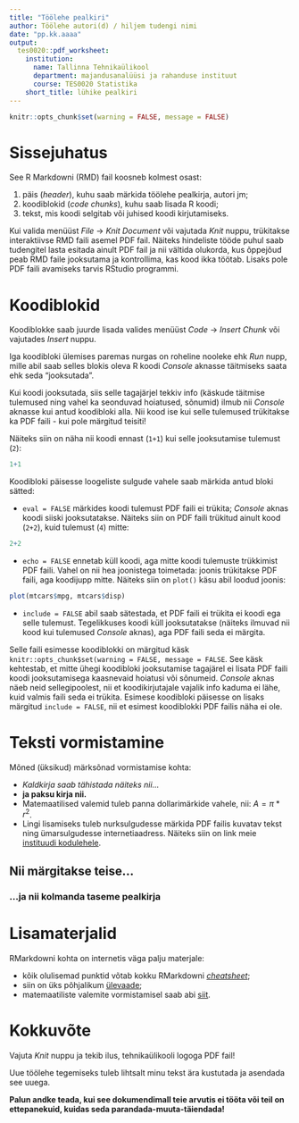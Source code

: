 ```yaml
---
title: "Töölehe pealkiri"
author: Töölehe autori(d) / hiljem tudengi nimi
date: "pp.kk.aaaa"
output:
  tes0020::pdf_worksheet:
    institution:
      name: Tallinna Tehnikaülikool
      department: majandusanalüüsi ja rahanduse instituut
      course: TES0020 Statistika
    short_title: lühike pealkiri
---
```


```r
knitr::opts_chunk$set(warning = FALSE, message = FALSE)
```

# Sissejuhatus
See R Markdowni (RMD) fail koosneb kolmest osast:

1. päis (*header*), kuhu saab märkida töölehe pealkirja, autori jm;
2. koodiblokid (*code chunks*), kuhu saab lisada R koodi;
3. tekst, mis koodi selgitab või juhised koodi kirjutamiseks.

Kui valida menüüst _File_ -> _Knit Document_ või vajutada _Knit_ nuppu, trükitakse interaktiivse RMD faili asemel PDF fail. Näiteks hindeliste tööde puhul saab tudengitel lasta esitada ainult PDF fail ja nii vältida olukorda, kus õppejõud peab RMD faile jooksutama ja kontrollima, kas kood ikka töötab. Lisaks pole PDF faili avamiseks tarvis RStudio programmi.

# Koodiblokid
Koodiblokke saab juurde lisada valides menüüst _Code_ -> _Insert Chunk_ või vajutades _Insert_ nuppu.

Iga koodibloki ülemises paremas nurgas on roheline nooleke ehk _Run_ nupp, mille abil saab selles blokis oleva R koodi _Console_ aknasse täitmiseks saata ehk seda "jooksutada".

Kui koodi jooksutada, siis selle tagajärjel tekkiv info (käskude täitmise tulemused ning vahel ka seonduvad hoiatused, sõnumid) ilmub nii _Console_ aknasse kui antud koodibloki alla. Nii kood ise kui selle tulemused trükitakse ka PDF faili - kui pole märgitud teisiti!

Näiteks siin on näha nii koodi ennast (`1+1`) kui selle jooksutamise tulemust (`2`):
```r
1+1
```

Koodibloki päisesse loogeliste sulgude vahele saab märkida antud bloki sätted:

* `eval = FALSE` märkides koodi tulemust PDF faili ei trükita; _Console_ aknas koodi siiski jooksutatakse. Näiteks siin on PDF faili trükitud ainult kood (`2+2`), kuid tulemust (`4`) mitte:
```r
2+2
```

* `echo = FALSE` ennetab küll koodi, aga mitte koodi tulemuste trükkimist PDF faili. Vahel on nii hea joonistega toimetada: joonis trükitakse PDF faili, aga koodijupp mitte. Näiteks siin on `plot()` käsu abil loodud joonis:

```r
plot(mtcars$mpg, mtcars$disp)
```

* `include = FALSE` abil saab sätestada, et PDF faili ei trükita ei koodi ega selle tulemust. Tegelikkuses koodi küll jooksutatakse (näiteks ilmuvad nii kood kui tulemused _Console_ aknas), aga PDF faili seda ei märgita.

Selle faili esimesse koodiblokki on märgitud käsk `knitr::opts_chunk$set(warning = FALSE, message = FALSE`. See käsk kehtestab, et mitte ühegi koodibloki jooksutamise tagajärel ei lisata PDF faili koodi jooksutamisega kaasnevaid hoiatusi või sõnumeid. _Console_ aknas näeb neid sellegipoolest, nii et koodikirjutajale vajalik info kaduma ei lähe, kuid valmis faili seda ei trükita. Esimese koodibloki päisesse on lisaks märgitud `include = FALSE`, nii et esimest koodiblokki PDF failis näha ei ole.

# Teksti vormistamine
Mõned (üksikud) märksõnad vormistamise kohta:

* _Kaldkirja saab tähistada näiteks nii..._
* __ja paksu kirja nii.__
* Matemaatilised valemid tuleb panna dollarimärkide vahele, nii: $A = \pi*r^{2}$.
* Lingi lisamiseks tuleb nurksulgudesse märkida PDF failis kuvatav tekst ning ümarsulgudesse internetiaadress. Näiteks siin on link meie [instituudi kodulehele](https://www.ttu.ee/instituut/majandusanaluusi-ja-rahanduse-instituut/).

## Nii märgitakse teise...
### ...ja nii kolmanda taseme pealkirja

# Lisamaterjalid
RMarkdowni kohta on internetis väga palju materjale:

* kõik olulisemad punktid võtab kokku RMarkdowni [_cheatsheet_](https://rstudio.com/wp-content/uploads/2016/03/rmarkdown-cheatsheet-2.0.pdf);
* siin on üks põhjalikum [ülevaade](https://rmarkdown.rstudio.com/lesson-1.html);
* matemaatiliste valemite vormistamisel saab abi [siit](https://www.calvin.edu/~rpruim/courses/s341/S17/from-class/MathinRmd.html).

# Kokkuvõte
Vajuta _Knit_ nuppu ja tekib ilus, tehnikaülikooli logoga PDF fail!

Uue töölehe tegemiseks tuleb lihtsalt minu tekst ära kustutada ja asendada see uuega.

__Palun andke teada, kui see dokumendimall teie arvutis ei tööta või teil on ettepanekuid, kuidas seda parandada-muuta-täiendada!__